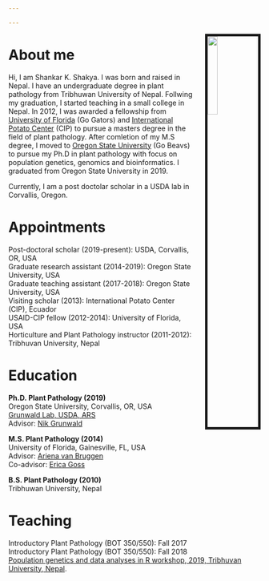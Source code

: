 ```yaml
---

---
```



<img src="Shakya_Shankar.jpg" style="width:20%; border:5px solid; margin-left: 20px" align="right">


# **About me**

Hi, I am Shankar K. Shakya. I was born and raised in Nepal. I have an undergraduate degree in plant pathology from Tribhuwan University of Nepal. Follwing my graduation, I started teaching in a small college in Nepal. In 2012, I was awarded a fellowship from [University of Florida](https://plantpath.ifas.ufl.edu/) (Go Gators) and [International Potato Center](https://cipotato.org/) (CIP) to pursue a masters degree in the field of plant pathology. After comletion of my M.S degree, I moved to [Oregon State University](https://bpp.oregonstate.edu/) (Go Beavs) to pursue my Ph.D in plant pathology with focus on population genetics, genomics and bioinformatics. I graduated from Oregon State University in 2019.

Currently, I am a post doctolar scholar in a USDA lab in Corvallis, Oregon.

# **Appointments**
Post-doctoral scholar (2019-present): USDA, Corvallis, OR, USA <br>
Graduate research assistant (2014-2019): Oregon State University, USA <br>
Graduate teaching assistant (2017-2018): Oregon State University, USA <br>
Visiting scholar (2013): International Potato Center (CIP), Ecuador <br>
USAID-CIP fellow (2012-2014): University of Florida, USA <br>
Horticulture and Plant Pathology instructor (2011-2012): Tribhuvan University, Nepal <br>


# **Education**

**Ph.D. Plant Pathology (2019)** <br>
Oregon State University, Corvallis, OR, USA <br>
[Grunwald Lab, USDA, ARS](http://grunwaldlab.cgrb.oregonstate.edu/) <br>
Advisor: [Nik Grunwald](https://www.ars.usda.gov/pacific-west-area/corvallis-or/horticultural-crops-research/people/niklaus-grunwald/)


**M.S. Plant Pathology (2014)** <br>
University of Florida, Gainesville, FL, USA <br>
Advisor: [Ariena van Bruggen](http://www.epi.ufl.edu/people/faculty-profiles/ariena-h-c-van-bruggen/) <br>
Co-advisor: [Erica Goss](https://plantpath.ifas.ufl.edu/faculty/erica-goss/profile/) <br>


**B.S. Plant Pathology (2010)** <br>
Tribhuwan University, Nepal <br> 

# **Teaching**

Introductory Plant Pathology (BOT 350/550): Fall 2017 <br>
Introductory Plant Pathology (BOT 350/550): Fall 2018 <br>
[Population genetics and data analyses in R workshop, 2019, Tribhuvan University, Nepal](https://shankarkshakya.github.io/geppopgen/).

